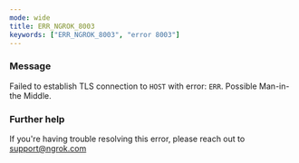 ```yaml
---
mode: wide
title: ERR_NGROK_8003
keywords: ["ERR_NGROK_8003", "error 8003"]
---
```



### Message

Failed to establish TLS connection to `HOST` with error: `ERR`. Possible Man-in-the Middle.

<ErrorDetails />

### Further help

If you're having trouble resolving this error, please reach out to [support@ngrok.com](mailto:support@ngrok.com?subject=Help%20with%20ERR_NGROK_8003)

